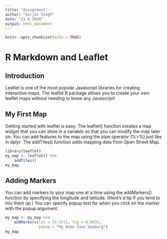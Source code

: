 ```yaml
---
title: "Assignment"
author: "Gurjot Singh"
date: "21 6 2020"
output: html_document
---
```


```r
knitr::opts_chunk$set(echo = TRUE)
```

# R Markdown and Leaflet

## Introduction

Leaflet is one of the most popular Javascript libraries for creating interactive maps. The leaflet R package allows you to create your own leaflet maps without needing to know any Javascript!


## My First Map

Getting started with leaflet is easy. The leaflet() function creates a map widget that you can store in a variable so that you can modify the map later on. You can add features to the map using the pipe operator (%>%) just like in dplyr. The addTiles() function adds mapping data from Open Street Map.

```r
library(leaflet)
my_map <- leaflet() %>% 
    addTiles()
my_map
```

## Adding Markers

You can add markers to your map one at a time using the addMarkers() function by specifying the longitude and latitude. (Here’s a tip if you tend to mix them up.) You can specify popup text for when you click on the marker with the popup argument.

```r
my_map <- my_map %>% 
    addMarkers(lat = 53.5511, lng = 9.9937,
               popup = "My Home Town Hamburg")
my_map
``` 